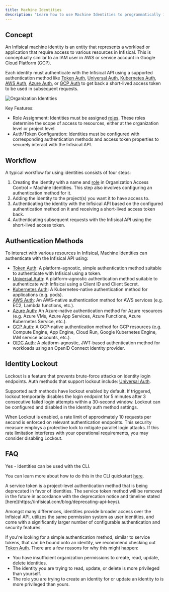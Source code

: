 ```yaml
---
title: Machine Identities
description: "Learn how to use Machine Identities to programmatically interact with Infisical."
---
```


## Concept

An Infisical machine identity is an entity that represents a workload or application that require access to various resources in Infisical. This is conceptually similar to an IAM user in AWS or service account in Google Cloud Platform (GCP).

Each identity must authenticate with the Infisical API using a supported authentication method like [Token Auth](/documentation/platform/identities/token-auth), [Universal Auth](/documentation/platform/identities/universal-auth), [Kubernetes Auth](/documentation/platform/identities/kubernetes-auth), [AWS Auth](/documentation/platform/identities/aws-auth), [Azure Auth](/documentation/platform/identities/azure-auth), or [GCP Auth](/documentation/platform/identities/gcp-auth) to get back a short-lived access token to be used in subsequent requests.

![Organization Identities](/images/platform/organization/organization-machine-identities.png)

Key Features:

- Role Assignment: Identities must be assigned [roles](/documentation/platform/role-based-access-controls). These roles determine the scope of access to resources, either at the organization level or project level.
- Auth/Token Configuration: Identities must be configured with corresponding authentication methods and access token properties to securely interact with the Infisical API.

## Workflow

A typical workflow for using identities consists of four steps:

1. Creating the identity with a name and [role](/documentation/platform/access-controls/role-based-access-controls) in Organization Access Control > Machine Identities.
   This step also involves configuring an authentication method for it.
2. Adding the identity to the project(s) you want it to have access to.
3. Authenticating the identity with the Infisical API based on the configured authentication method on it and receiving a short-lived access token back.
4. Authenticating subsequent requests with the Infisical API using the short-lived access token.

## Authentication Methods

To interact with various resources in Infisical, Machine Identities can authenticate with the Infisical API using:

- [Token Auth](/documentation/platform/identities/token-auth): A platform-agnostic, simple authentication method suitable to authenticate with Infisical using a token.
- [Universal Auth](/documentation/platform/identities/universal-auth): A platform-agnostic authentication method suitable to authenticate with Infisical using a Client ID and Client Secret.
- [Kubernetes Auth](/documentation/platform/identities/kubernetes-auth): A Kubernetes-native authentication method for applications (e.g. pods).
- [AWS Auth](/documentation/platform/identities/aws-auth): An AWS-native authentication method for AWS services (e.g. EC2, Lambda functions, etc.).
- [Azure Auth](/documentation/platform/identities/azure-auth): An Azure-native authentication method for Azure resources (e.g. Azure VMs, Azure App Services, Azure Functions, Azure Kubernetes Service, etc.).
- [GCP Auth](/documentation/platform/identities/gcp-auth): A GCP-native authentication method for GCP resources (e.g. Compute Engine, App Engine, Cloud Run, Google Kubernetes Engine, IAM service accounts, etc.).
- [OIDC Auth](/documentation/platform/identities/oidc-auth): A platform-agnostic, JWT-based authentication method for workloads using an OpenID Connect identity provider.

## Identity Lockout

Lockout is a feature that prevents brute-force attacks on identity login endpoints. Auth methods that support lockout include: [Universal Auth](/documentation/platform/identities/universal-auth).

Supported auth methods have lockout enabled by default. If triggered, lockout temporarily disables the login endpoint for 5 minutes after 3 consecutive failed login attempts within a 30-second window. Lockout can be configured and disabled in the identity auth method settings.

<Warning>
    When Lockout is enabled, a rate limit of approximately 10 requests per second is enforced on relevant authentication endpoints. This security measure employs a protective lock to mitigate parallel login attacks. If this rate limitation interferes with your operational requirements, you may consider disabling Lockout.
</Warning>

## FAQ

<AccordionGroup>
<Accordion title="Can I use machine identities with the CLI?">

Yes - Identities can be used with the CLI.

You can learn more about how to do this in the CLI quickstart [here](/cli/usage).

</Accordion>

<Accordion title="What is the difference between an identity and service token?">
  A service token is a project-level authentication method that is being deprecated in favor of identities. The service token method will be removed in the future in accordance with the deprecation notice and timeline stated [here](https://infisical.com/blog/deprecating-api-keys).

  Amongst many differences, identities provide broader access over the Infisical API, utilizes the same
  permission system as user identities, and come with a significantly larger number of configurable authentication and security features.

  If you're looking for a simple authentication method, similar to service tokens, that can be bound onto an identity, we recommend checking out [Token Auth](/documentation/platform/identities/token-auth).
</Accordion>
<Accordion title="Why can I not create, read, update, or delete an identity?">
  There are a few reasons for why this might happen:

  - You have insufficient organization permissions to create, read, update, delete identities.
  - The identity you are trying to read, update, or delete is more privileged than yourself.
  - The role you are trying to create an identity for or update an identity to is more privileged than yours.
</Accordion>
</AccordionGroup>

